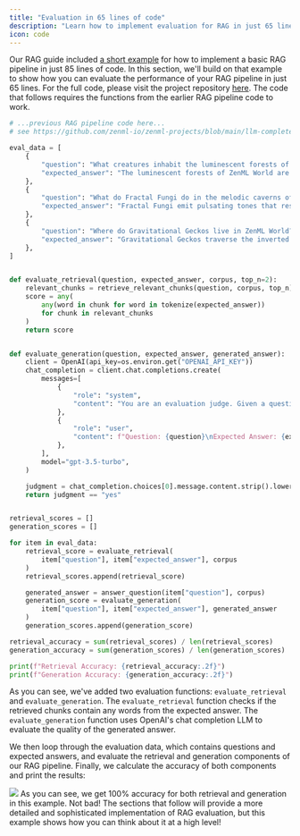 ```yaml
---
title: "Evaluation in 65 lines of code"
description: "Learn how to implement evaluation for RAG in just 65 lines of code."
icon: code
---
```


Our RAG guide included [a short example](/latest/versions/0.66.0/user-guide/llmops-guide/rag-with-zenml/rag-85-loc) for how to implement a basic RAG pipeline in just 85 lines of code. In this section, we'll build on that example to show how you can evaluate the performance of your RAG pipeline in just 65 lines. For the full code, please visit the project repository [here](https://github.com/zenml-io/zenml-projects/blob/main/llm-complete-guide/most%5Fbasic%5Feval.py). The code that follows requires the functions from the earlier RAG pipeline code to work.

```py
# ...previous RAG pipeline code here...
# see https://github.com/zenml-io/zenml-projects/blob/main/llm-complete-guide/most_basic_rag_pipeline.py

eval_data = [
    {
        "question": "What creatures inhabit the luminescent forests of ZenML World?",
        "expected_answer": "The luminescent forests of ZenML World are inhabited by glowing Zenbots.",
    },
    {
        "question": "What do Fractal Fungi do in the melodic caverns of ZenML World?",
        "expected_answer": "Fractal Fungi emit pulsating tones that resonate through the crystalline structures, creating a symphony of otherworldly sounds in the melodic caverns of ZenML World.",
    },
    {
        "question": "Where do Gravitational Geckos live in ZenML World?",
        "expected_answer": "Gravitational Geckos traverse the inverted cliffs of ZenML World.",
    },
]


def evaluate_retrieval(question, expected_answer, corpus, top_n=2):
    relevant_chunks = retrieve_relevant_chunks(question, corpus, top_n)
    score = any(
        any(word in chunk for word in tokenize(expected_answer))
        for chunk in relevant_chunks
    )
    return score


def evaluate_generation(question, expected_answer, generated_answer):
    client = OpenAI(api_key=os.environ.get("OPENAI_API_KEY"))
    chat_completion = client.chat.completions.create(
        messages=[
            {
                "role": "system",
                "content": "You are an evaluation judge. Given a question, an expected answer, and a generated answer, your task is to determine if the generated answer is relevant and accurate. Respond with 'YES' if the generated answer is satisfactory, or 'NO' if it is not.",
            },
            {
                "role": "user",
                "content": f"Question: {question}\nExpected Answer: {expected_answer}\nGenerated Answer: {generated_answer}\nIs the generated answer relevant and accurate?",
            },
        ],
        model="gpt-3.5-turbo",
    )

    judgment = chat_completion.choices[0].message.content.strip().lower()
    return judgment == "yes"


retrieval_scores = []
generation_scores = []

for item in eval_data:
    retrieval_score = evaluate_retrieval(
        item["question"], item["expected_answer"], corpus
    )
    retrieval_scores.append(retrieval_score)

    generated_answer = answer_question(item["question"], corpus)
    generation_score = evaluate_generation(
        item["question"], item["expected_answer"], generated_answer
    )
    generation_scores.append(generation_score)

retrieval_accuracy = sum(retrieval_scores) / len(retrieval_scores)
generation_accuracy = sum(generation_scores) / len(generation_scores)

print(f"Retrieval Accuracy: {retrieval_accuracy:.2f}")
print(f"Generation Accuracy: {generation_accuracy:.2f}")
```

As you can see, we've added two evaluation functions: `evaluate_retrieval` and `evaluate_generation`. The `evaluate_retrieval` function checks if the retrieved chunks contain any words from the expected answer. The `evaluate_generation` function uses OpenAI's chat completion LLM to evaluate the quality of the generated answer.

We then loop through the evaluation data, which contains questions and expected answers, and evaluate the retrieval and generation components of our RAG pipeline. Finally, we calculate the accuracy of both components and print the results:

<Frame>
  <img src="/images/user-guide/ev-m-1.avif"/>
</Frame>
As you can see, we get 100% accuracy for both retrieval and generation in this example. Not bad! The sections that follow will provide a more detailed and sophisticated implementation of RAG evaluation, but this example shows how you can think about it at a high level!

